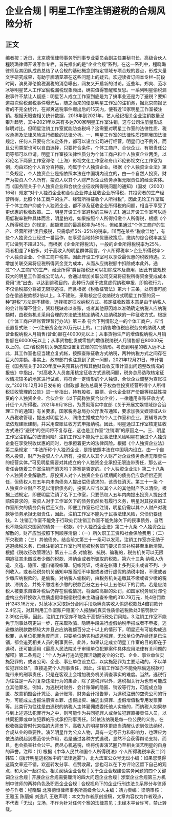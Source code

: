 # 企业合规 | 明星工作室注销避税的合规风险分析
## 正文
编者按：近日，北京德恒律师事务所刑事专业委员会副主任兼秘书长、高级合伙人程晓璐律师开设写作专栏，首先推出的是“企业合规”系列。在这一系列中，程晓璐律师及其团队成员总结了从合规的基础概念到特定领域专项合规的要点，形成大量文字研究成果，有助于廓清笼罩在这些问题上的疑云。欢迎读者订阅本专栏~前段时间，演员邓伦偷税漏税的消息曝出，网友又开启新的讨论。近些年，郑爽、范冰冰等明星艺人工作室偷税漏税现象频出，确实值得警醒和反思。一系列明星偷税漏税事件不禁让人疑惑：明星艺人成立工作室到底是为了搞事业还是为了避税？要知道每次偷税漏税事件曝光后，随之而来的便是明星工作室的注销潮，据北京商报记者的不完全统计，在郑爽逃税事件爆出后的15天内，便有近10家明星工作室被注销。根据天眼查相关统计数据，2018年到2021年，艺人经纪相关企业注销数量呈攀升趋势，其中2021年以来有多达700家明星工作室注销，这与公司注册量形成鲜明对比。但明星注销工作室就能防查税吗？这需要对明星工作室的法律性质、税收承担及法律风险进行细致的法律分析。一、明星工作室的法律性质按照我国法律规定，任何人只要符合法定条件，都可以设立公司进行经营，明星们也不例外。而且公司类型也可以自由选择，只要符合条件，个体工商户、合伙企业、有限责任公司等都可以申请。明星工作室按法律性质分为个体工商户和个人独资企业两类，以邓伦名下两家工作室邓伦（上海）影视文化工作室和舟山邓伦影视文化工作室为例，均由邓伦个人百分百持股，均属于个人独资企业。根据《个人独资企业法》第二条规定，个人独资企业是指依照本法在中国境内设立的，由一个自然人投资，财产为投资人个人所有，投资人以其个人财产对企业债务承担无限责任的经营实体。而《国务院关于个人独资企业和合伙企业征收所得税问题的通知》（国发〔2000〕16号）规定“对个人独资企业和合伙企业停止征收企业所得税，其投资者的生产经营所得，比照个体工商户的生产、经营所得征收个人所得税”，因此无论工作室属于个体工商户抑或个人独资企业，都不涉及征收企业所得税的问题，相当于享受了更优惠的税收政策。二、明星开设工作室避税的三种方式1. 通过开设工作室可以适用低税率税种具体而言，明星拍戏，如果按照个人所得扣缴个人所得税，根据《个人所得税法》的规定，超额累进的最高税率为45%，但如果通过“个体工商户的生产、经营所得”类目报税，只需承担5%-35%的税率。[1]而在某些“税收洼地”，有些个人独资企业经过一番运作，在享受当地特殊优惠政策后，缴纳的综合税率甚至可以做到不超过3%。而根据《企业所得税法》，一般的企业所得税税率为25%，两者相差了8倍多。对于高收入的明星群体而言，个人所得税率＞企业所得税率＞个人独资企业、个体工商户税率。因此开设工作室可以享受最优惠的税收待遇。2.增加关联交易将应税所得资金变为成本，从而从应纳税额中扣除成本此外，通过“个人工商户的生产、经营所得”类目报税还可以扣除成本及费用，因此有些规模较大的明星工作室或公司法人，会通过增加关联公司交易将应税所得资金变成成本费用“洗”出去，以达到逃税目的。此种行为属于故意虚假纳税申报，即偷税行为，不仅偷税部分将被无限期追征，而且根据《税收征管法》第六十三条，处罚很可能会在偷逃税款额2倍以上。3.不建账，采取核定征收纳税方式明星工作室的另一种“避税”方法是不建帐，选择核定征收纳税方式。核定征收政策本意是由于纳税人的会计账簿不健全，资料残缺难以查账，或者其他原因难以准确确定纳税人应纳税额时，由税务机关采用合理的方法依法核定纳税人应纳税款的一种征收方式。根据《个体工商户建账管理暂行办法》第三条 符合下列情形之一的个体工商户，应当设置复式账：(一)注册资金在20万元以上的。(二)销售增值税应税劳务的纳税人或营业税纳税人月销售(营业)额在40000元以上；从事货物生产的增值税纳税人月销售额在60000元以上；从事货物批发或零售的增值税纳税人月销售额在80000元以上的。(三)省税务机关确定应设置复式账的其他情形。考虑到明星的收入远不止此，其工作室也应当建立复式帐，按照查账征收方式纳税，两种纳税方式之间存在巨大的差额。事实上，政府部门也注意到了这一问题，2021年12月21日，审计署在《国务院关于2020年度中央预算执行和其他财政收支审计查出问题整改情况的报告》中指出，“对高收入人员套用核定征收方式逃税问题，税务总局选取核定征收情况较多的地区进行试点，将符合一定情形的个人独资、合伙企业调整为查账征收。”2021年12月30日发布的《财政部 税务总局关于权益性投资经营所得个人所得税征收管理的公告》进一步指出，持有股权、股票、合伙企业财产份额等权益性投资的个人独资企业、合伙企业（以下简称独资合伙企业），一律适用查账征收方式计征个人所得税。2021年9月18日，为贯彻落实中宣部《关于开展文娱领域综合治理工作的通知》有关要求，国家税务总局办公厅发布通知，要求加强文娱领域从业人员税收管理，提出对明星艺人、网络主播成立的个人工作室和企业，要辅导其依法依规建账建制，并采用查账征收方式申报纳税。因此，明星通过工作室核定征收方式进行“避税”的空间将不复存在，这也是工作室“注销潮”的原因之一。三、明星工作室注销后的法律风险1. 注销工作室不能免于民事法律风险明星在通过个人独资企业在享受税收优惠的同时，也承担着更大的法律风险。根据《个人独资企业法》第二条规定：“本法所称个人独资企业，是指依照本法在中国境内设立，由一个自然人投资，财产为投资人个人所有，投资人以其个人财产对企业债务承担无限责任的经营实体。”可见明星需要对其成立的个人独资企业承担无限连带责任，那么这一责任会随着工作室注销而消灭吗？答案是否定的。《个人独资企业法》第二十八条 个人独资企业解散后，原投资人对个人独资企业存续期间的债务仍应承担偿还责任，但债权人在五年内未向债务人提出偿债请求的，该责任消灭。第三十一条 个人独资企业财产不足以清偿债务的，投资人应当以其个人的其他财产予以清偿。根据上述规定，即便明星注销了名下工作室，只要债权人五年内向提出投资人提出过赔偿要求的，投资人对于工作室欠下的债务仍然负有履行义务，明星对其投资的工作室所欠的债务负有偿还义务，即便工作室已经注销，明星仍需以其个人财产对税款等债务承担无限责任，因此，注销工作室不能免于民事法律风险，欠债仍要还钱。2. 注销工作室不能免于行政处罚注销工作室不能免除欠下的民事债务，自然也不能免除欠国家的债务——税款。《个人独资企业法》第二十九条  个人独资企业解散的，财产应当按照下列顺序清偿：（一）所欠职工工资和社会保险费用；（二）所欠税款；（三）其他债务。结合前文第三十一条可以发现，注销工作室亦无助于逃避缴税义务，已经注销的工作室也可能被税务部门要求自查补税甚至重新清算。根据《税收征收管理法》第五十二条 对偷税、抗税、骗税的，税务机关可以无限期追征其未缴或者少缴的税款、滞纳金或者所骗取的税款。第六十三条 纳税人伪造、变造、隐匿、擅自销毁帐簿、记帐凭证，或者在帐簿上多列支出或者不列、少列收入，或者经税务机关通知申报而拒不申报或者进行虚假的纳税申报，不缴或者少缴应纳税款的，是偷税。对纳税人偷税的，由税务机关追缴其不缴或者少缴的税款、滞纳金，并处不缴或者少缴的税款百分之五十以上五倍以下的罚款。若是应纳税人被要求自查补税后仍存在偷税情况，将面临高额的处罚，如国家税务局对邓伦虚构业务转换收入性质虚假申报偷税但未主动自查补缴的310.79万元，处4倍罚款计1243.16万元，对范冰冰采取拆分合同手段隐瞒真实收入偷逃税款处4倍罚款计2.4亿元，对其利用工作室账户隐匿个人报酬的真实性质偷逃税款处3倍罚款计2.39亿元等。因此，注销工作室亦不能免于高额行政处罚风险。3.注销工作室不能免于刑事处罚更进一步，在采取欺骗、隐瞒手段进行虚假纳税申报或者不申报，逃避缴纳税款数额较大并且占应纳税额百分之十以上的情形下，明星还有可能构成逃税罪，从单位犯罪角度而言，只要单位确实构成逃税罪，无论单位仍存续还是已注销，都会追究相关人员的刑事责任。此外，如果认定成立明星工作室的目的即在于逃税，还可能适用《最高人民法院关于审理单位犯罪案件具体应用法律有关问题的解释》第二条规定：“个人为进行违法犯罪活动而设立的公司、企业、事业单位实施犯罪的，或者公司、企业、事业单位设立后，以实施犯罪为主要活动的，不以单位犯罪论处”，直接追究个人刑事责任，因此，注销工作室亦不能免除偷逃税款可能带来的刑事责任，只是在客观上会增加税务机关调查事实的难度。当然，逃税行为往往是一系列复杂违法行为的集合，除了逃税罪以外，逃税相关行为也有可能成立其他罪名，例如，为逃税对财务、会计账簿的隐匿、销毁等行为，可能成立隐匿、故意销毁会计凭证、会计账簿、财务会计报告罪，为逃税注册的空壳公司的行为，可能成立虚报注册资本罪、虚假出资、抽逃出资罪、虚假增值税专用发票罪等。此类行为往往是由逃税的纳税人主体雇佣或委托他人实施的，而纳税人如果参与到上述违法犯罪行为之中，则可能作为共同犯罪人或单位犯罪直接责任人员，以共同犯罪或单位犯罪的形式承担刑事责任。[2]依法纳税是每一位公民的义务。在税收强监管时代来临的大背景下，高收入的明星群体更应当清醒认识到依法纳税，合规从业的重要性。演艺明星作为公众人物，具有一定号召力和影响力，也理应为依法纳税起到模范带头作用，若是通过各种方式逃税，显然不会获得舆论支持，而且，也会损害社会公平。费尽心机逃税，终将伤害演艺圈乃至相关演艺明星的自身的声誉。注释：[1] 根据《中华人民共和国个人所得税法》个人所得税税率表二[2] 韩轶：《拨开明星逃税案中的“法律迷雾”》，北大法宝公众号无讼小编：如果您觉得这篇文章还不错，欢迎转发分享、点赞收藏，您也可以在下方评论区留下自己的观点，和大家一起讨论。相关阅读企业合规 | 关于企业合规建设实务问题的四个关键词企业合规 | 开展企业合规需要厘清的四大问题企业合规 | 涉案企业合规第三方机制中律师的两种角色及职责企业合规 | 合规视角下的企业行刑违法关系界分与律师参与作者：程晓璐 北京德恒律师事务所高级合伙人主编：靖力责编：梁萌审核：王雅玉 陈丽娟 刘逸凡 王敬声明：本文为作者原创投稿，文章内容仅为作者观点，不代表「无讼」立场，不作为针对任何个案的法律意见；未经本平台许可，禁止转载。